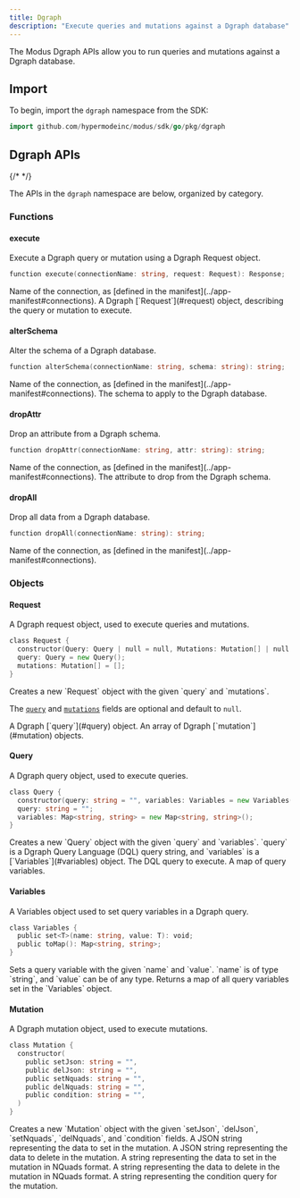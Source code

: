 ```yaml
---
title: Dgraph
description: "Execute queries and mutations against a Dgraph database"
---
```



<SdkHeader language="Go" feature="Dgraph" />

The Modus Dgraph APIs allow you to run queries and mutations against a Dgraph
database.

## Import

To begin, import the `dgraph` namespace from the SDK:

```go
import github.com/hypermodeinc/modus/sdk/go/pkg/dgraph
```

## Dgraph APIs

{/* <!-- vale Google.Headings = NO --> */}

The APIs in the `dgraph` namespace are below, organized by category.

<SdkTip />

### Functions

#### execute

Execute a Dgraph query or mutation using a Dgraph Request object.

```go
function execute(connectionName: string, request: Request): Response;
```

<ResponseField name="connectionName" type="string" required>
  Name of the connection, as [defined in the
  manifest](../app-manifest#connections).
</ResponseField>

<ResponseField name="request" type="Request" required>
  A Dgraph [`Request`](#request) object, describing the query or mutation to
  execute.
</ResponseField>

#### alterSchema

Alter the schema of a Dgraph database.

```go
function alterSchema(connectionName: string, schema: string): string;
```

<ResponseField name="connectionName" type="string" required>
  Name of the connection, as [defined in the
  manifest](../app-manifest#connections).
</ResponseField>

<ResponseField name="schema" type="string" required>
  The schema to apply to the Dgraph database.
</ResponseField>

#### dropAttr

Drop an attribute from a Dgraph schema.

```go
function dropAttr(connectionName: string, attr: string): string;
```

<ResponseField name="connectionName" type="string" required>
  Name of the connection, as [defined in the
  manifest](../app-manifest#connections).
</ResponseField>

<ResponseField name="attr" type="string" required>
  The attribute to drop from the Dgraph schema.
</ResponseField>

#### dropAll

Drop all data from a Dgraph database.

```go
function dropAll(connectionName: string): string;
```

<ResponseField name="connectionName" type="string" required>
  Name of the connection, as [defined in the
  manifest](../app-manifest#connections).
</ResponseField>

### Objects

#### Request

A Dgraph request object, used to execute queries and mutations.

```go
class Request {
  constructor(Query: Query | null = null, Mutations: Mutation[] | null = null);
  query: Query = new Query();
  mutations: Mutation[] = [];
}
```

<ResponseField name="new dgraph.Request(query, mutations)">
  Creates a new `Request` object with the given `query` and `mutations`.

The [`query`](#query) and [`mutations`](#mutation) fields are optional and
default to `null`.

</ResponseField>

<ResponseField name="query" type="Query">
  A Dgraph [`query`](#query) object.
</ResponseField>

<ResponseField name="mutations" type="Mutation[]">
  An array of Dgraph [`mutation`](#mutation) objects.
</ResponseField>

#### Query

A Dgraph query object, used to execute queries.

```go
class Query {
  constructor(query: string = "", variables: Variables = new Variables());
  query: string = "";
  variables: Map<string, string> = new Map<string, string>();
}
```

<ResponseField name="new dgraph.Query(query, variables)">
  Creates a new `Query` object with the given `query` and `variables`. `query`
  is a Dgraph Query Language (DQL) query string, and `variables` is a
  [`Variables`](#variables) object.
</ResponseField>

<ResponseField name="query" type="string">
  The DQL query to execute.
</ResponseField>

<ResponseField name="variables" type="Map<string, string>">
  A map of query variables.
</ResponseField>

#### Variables

A Variables object used to set query variables in a Dgraph query.

```go
class Variables {
  public set<T>(name: string, value: T): void;
  public toMap(): Map<string, string>;
}
```

<ResponseField name="Variables.set(name, value)">
  Sets a query variable with the given `name` and `value`. `name` is of type
  `string`, and `value` can be of any type.
</ResponseField>

<ResponseField name="Variables.toMap()">
  Returns a map of all query variables set in the `Variables` object.
</ResponseField>

#### Mutation

A Dgraph mutation object, used to execute mutations.

```go
class Mutation {
  constructor(
    public setJson: string = "",
    public delJson: string = "",
    public setNquads: string = "",
    public delNquads: string = "",
    public condition: string = "",
  )
}
```

<ResponseField name="new dgraph.Mutation(setJson, delJson, setNquads, delNquads, condition)">
  Creates a new `Mutation` object with the given `setJson`, `delJson`,
  `setNquads`, `delNquads`, and `condition` fields.
</ResponseField>

<ResponseField name="setJson" type="string">
  A JSON string representing the data to set in the mutation.
</ResponseField>

<ResponseField name="delJson" type="string">
  A JSON string representing the data to delete in the mutation.
</ResponseField>

<ResponseField name="setNquads" type="string">
  A string representing the data to set in the mutation in NQuads format.
</ResponseField>

<ResponseField name="delNquads" type="string">
  A string representing the data to delete in the mutation in NQuads format.
</ResponseField>

<ResponseField name="condition" type="string">
  A string representing the condition query for the mutation.
</ResponseField>
